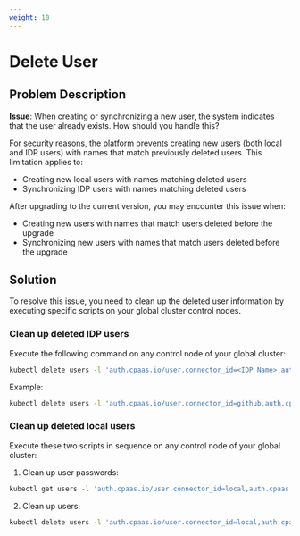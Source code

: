 ```yaml
---
weight: 10
---
```


# Delete User

## Problem Description

**Issue**: When creating or synchronizing a new user, the system indicates that the user already exists. How should you handle this?

For security reasons, the platform prevents creating new users (both local and IDP users) with names that match previously deleted users. This limitation applies to:

- Creating new local users with names matching deleted users
- Synchronizing IDP users with names matching deleted users

After upgrading to the current version, you may encounter this issue when:
- Creating new users with names that match users deleted before the upgrade
- Synchronizing new users with names that match users deleted before the upgrade

## Solution

To resolve this issue, you need to clean up the deleted user information by executing specific scripts on your global cluster control nodes.

### Clean up deleted IDP users

Execute the following command on any control node of your global cluster:

```bash
kubectl delete users -l 'auth.cpaas.io/user.connector_id=<IDP Name>,auth.cpaas.io/user.state=deleted'
```

Example:
```bash
kubectl delete users -l 'auth.cpaas.io/user.connector_id=github,auth.cpaas.io/user.state=deleted'
```

### Clean up deleted local users

Execute these two scripts in sequence on any control node of your global cluster:

1. Clean up user passwords:
```bash
kubectl get users -l 'auth.cpaas.io/user.connector_id=local,auth.cpaas.io/user.state=deleted' | awk '{print $1}' | xargs kubectl delete password -n cpaas-system
```

2. Clean up users:
```bash
kubectl delete users -l 'auth.cpaas.io/user.connector_id=local,auth.cpaas.io/user.state=deleted'
```
